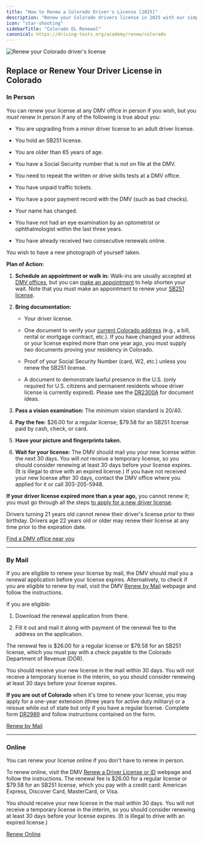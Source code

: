 ```yaml
---
title: "How to Renew a Colorado Driver's License [2025]"
description: "Renew your Colorado drivers license in 2025 with our simple, step-by-step guide. Find all the necessary requirements, forms, fees, and online renewal options to ensure a hassle-free experience. Stay legal and avoid fines - start your renewal process now!"
icon: "star-shooting"
sidebarTitle: "Colorado DL Renewal"
canonical: https://driving-tests.org/academy/renew/colorado
---
```


![Renew your Colorado driver's license](https://driving-tests.org/wp-content/uploads/2024/07/renew-colorado-drivers-license.jpg)

## Replace or Renew Your Driver License in Colorado

### In Person

You can renew your license at any DMV office in person if you wish, but you *must* renew in person if any of the following is true about you:

* You are upgrading from a minor driver license to an adult driver license.

* You hold an SB251 license.

* You are older than 65 years of age.

* You have a Social Security number that is not on file at the DMV.

* You need to repeat the written or drive skills tests at a DMV office.

* You have unpaid traffic tickets.

* You have a poor payment record with the DMV (such as bad checks).

* Your name has changed.

* You have not had an eye examination by an optometrist or ophthalmologist within the last three years.

* You have already received two consecutive renewals online.

You wish to have a new photograph of yourself taken.

**Plan of Action:**

1. **Schedule an appointment or walk in:** Walk-ins are usually accepted at [DMV offices](https://driving-tests.org/dmv-near-me/colorado-dmv-office-locations/), but you can [make an appointment](https://coloradodor.hosted.acftechnologies.com/WAColorado/ACFCustom/Service.aspx) to help shorten your wait. Note that you must make an appointment to renew your [SB251 license](https://www.colorado.gov/pacific/dmv/co-rcsa-sb251-driver-licenses-and-ids).

2. **Bring documentation:**

   * Your driver license.

   * One document to verify your [current Colorado address](https://www.colorado.gov/pacific/dmv/proof-address) (e.g., a bill, rental or mortgage contract, etc.). If you have changed your address or your license expired more than one year ago, you must supply *two* documents proving your residency in Colorado.

   * Proof of your Social Security Number (card, W2, etc.) unless you renew the SB251 license.

   * A document to demonstrate lawful presence in the U.S. (only required for U.S. citizens and permanent residents whose driver license is currently expired). Please see the [DR2300A](https://www.colorado.gov/pacific/sites/default/files/DR2300.pdf) for document ideas.

3. **Pass a vision examination:** The minimum vision standard is 20/40.

4. **Pay the fee:** $26.00 for a regular license; $79.58 for an SB251 license paid by cash, check, or card.

5. **Have your picture and fingerprints taken.**

6. **Wait for your license:** The DMV should mail you your new license within the next 30 days. You will *not* receive a temporary license, so you should consider renewing at least 30 days before your license expires. (It is illegal to drive with an expired license.) If you have not received your new license after 30 days, contact the DMV office where you applied for it or call 303-205-5948.

**If your driver license expired more than a year ago,** you cannot renew it; you must go through all the steps [to apply for a new driver license](#level-5).

Drivers turning 21 years old cannot renew their driver's license prior to their birthday. Drivers age 22 years old or older may renew their license at any time prior to the expiration date.

[Find a DMV office near you](https://driving-tests.org/dmv-near-me/)

***

### By Mail

If you are eligible to renew your license by mail, the DMV should mail you a renewal application before your license expires. Alternatively, to check if you are eligible to renew by mail, visit the DMV [Renew by Mail](https://mydmv.colorado.gov/_/) webpage and follow the instructions.

If you are eligible:

1. Download the renewal application from there.

2. Fill it out and mail it along with payment of the renewal fee to the address on the application.

The renewal fee is $26.00 for a regular license or $79.58 for an SB251 license, which you must pay with a check payable to the Colorado Department of Revenue (DOR).

You should receive your new license in the mail within 30 days. You will *not* receive a temporary license in the interim, so you should consider renewing at least 30 days before your license expires.

**If you are out of Colorado** when it's time to renew your license, you may apply for a one-year extension (three years for active duty military) or a reissue while out of state but only if you have a regular license. Complete form [DR2989](https://www.colorado.gov/pacific/sites/default/files/DR2989.pdf) and follow instructions contained on the form.

[Renew by Mail](https://mydmv.colorado.gov/_/)

***

### Online

You can renew your license online if you don't have to renew in person.

To renew online, visit the DMV [Renew a Driver License or ID](https://mydmv.colorado.gov/?Link=OnlineRenewal) webpage and follow the instructions. The renewal fee is $26.00 for a regular license or $79.58 for an SB251 license, which you pay with a credit card: American Express, Discover Card, MasterCard, or Visa.

You should receive your new license in the mail within 30 days. You will *not* receive a temporary license in the interim, so you should consider renewing at least 30 days before your license expires. (It is illegal to drive with an expired license.)

[Renew Online](https://mydmv.colorado.gov/?Link=OnlineRenewal)

<Snippet file="renewal-state-block.mdx" />